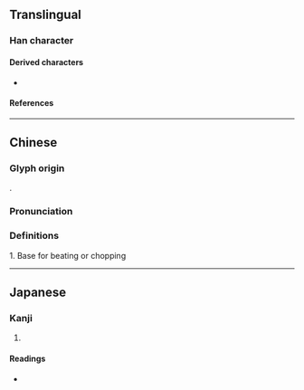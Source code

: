{{character info}}
==Translingual==

===Han character===
{{Han char|rn=69|rad=斤|as=04|sn=8|four=|canj=HLHML|ids=⿰斤斤}}

====Derived characters====
* {{l|mul|[[啠]], [[質]]([[质]]), [[𣃒]], [[𭋖]], [[𩙗]], [[𣃊]]}}

====References====
{{Han ref|kx=0479.070|dkj=13538|dj=0838.030|hdz=32023.090|uh=65A6}}

----

==Chinese==
{{zh-forms}}

===Glyph origin===
{{Han etym}}
{{zh-etym-double|斤}}.

===Pronunciation===
{{zh-pron
|m=yín
|c=ngan4,an4
|mc=y
|oc=y
|ma=
|cat=
}}

===Definitions===
{{zh-hanzi}}

1. Base for beating or chopping

----

==Japanese==

===Kanji===
{{ja-kanji|grade=|rs=斤04}}

# {{rfdef|ja|sort=斤04}}

====Readings====
* {{ja-readings|on=ぎん, ごん, しつ, しち|kun=あき-らか}}